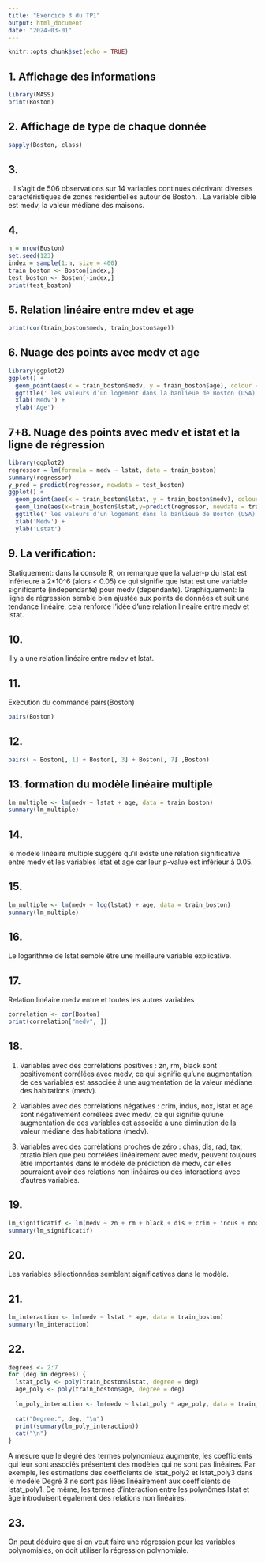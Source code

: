 ```yaml
---
title: "Exercice 3 du TP1"
output: html_document
date: "2024-03-01"
---
```


```r
knitr::opts_chunk$set(echo = TRUE)
```


## 1. Affichage des informations

```r
library(MASS)
print(Boston)
```

## 2. Affichage de type de chaque donnée
```r
sapply(Boston, class)
```

## 3.
. Il s'agit de 506 observations sur 14 variables continues décrivant diverses caractéristiques de zones résidentielles autour de Boston.
. La variable cible est medv, la valeur médiane des maisons.


## 4.
```r
n = nrow(Boston)
set.seed(123)
index = sample(1:n, size = 400)
train_boston <- Boston[index,]
test_boston <- Boston[-index,]
print(test_boston)
```

## 5. Relation linéaire entre mdev et age
```r
print(cor(train_boston$medv, train_boston$age))
```

## 6. Nuage des points avec medv et age
```r
library(ggplot2)
ggplot() + 
  geom_point(aes(x = train_boston$medv, y = train_boston$age), colour = 'red') +  
  ggtitle(' les valeurs d’un logement dans la banlieue de Boston (USA) (Training set)') + 
  xlab('Medv') + 
  ylab('Age')
```

## 7+8. Nuage des points avec medv et istat et la ligne de régression
```r
library(ggplot2)
regressor = lm(formula = medv ~ lstat, data = train_boston)
summary(regressor)
y_pred = predict(regressor, newdata = test_boston)
ggplot() + 
  geom_point(aes(x = train_boston$lstat, y = train_boston$medv), colour = 'orange') +
  geom_line(aes(x=train_boston$lstat,y=predict(regressor, newdata = train_boston)),colour='blue') +   
  ggtitle(' les valeurs d’un logement dans la banlieue de Boston (USA) (Training set)') + 
  xlab('Medv') + 
  ylab('Lstat')
```

## 9. La verification:
Statiquement: dans la console R, on remarque que la valuer-p du lstat est inférieure à 2*10^6 (alors < 0.05) ce qui signifie que lstat est une variable significante (independante) pour medv (dependante).
Graphiquement: la ligne de régression semble bien ajustée aux points de données et suit une tendance linéaire, cela renforce l'idée d'une relation linéaire entre medv et lstat.

## 10. 
Il y a une relation linéaire entre mdev et lstat.

## 11. 
Execution du commande pairs(Boston)
```r
pairs(Boston)
```

## 12. 
```r
pairs( ~ Boston[, 1] + Boston[, 3] + Boston[, 7] ,Boston)
```

## 13. formation du modèle linéaire multiple
```r
lm_multiple <- lm(medv ~ lstat + age, data = train_boston)
summary(lm_multiple)
```

## 14.  
le modèle linéaire multiple suggère qu'il existe une relation significative entre medv et les variables lstat et age car leur p-value est inférieur à 0.05.

## 15. 
```r
lm_multiple <- lm(medv ~ log(lstat) + age, data = train_boston)
summary(lm_multiple)
```
## 16. 
Le logarithme de lstat semble être une meilleure variable explicative.

## 17. 
Relation linéaire medv entre et toutes les autres variables
```r
correlation <- cor(Boston)
print(correlation["medv", ])
```

## 18.

1. Variables avec des corrélations positives : zn, rm, black sont positivement corrélées avec medv, ce qui signifie qu'une augmentation de ces variables est associée à une augmentation de la valeur médiane des habitations (medv).

2. Variables avec des corrélations négatives : crim, indus, nox, lstat et age sont négativement corrélées avec medv, ce qui signifie qu'une augmentation de ces variables est associée à une diminution de la valeur médiane des habitations (medv).

3. Variables avec des corrélations proches de zéro : chas, dis, rad, tax, ptratio bien que peu corrélées linéairement avec medv, peuvent toujours être importantes dans le modèle de prédiction de medv, car elles pourraient avoir des relations non linéaires ou des interactions avec d'autres variables.

## 19.
```r
lm_significatif <- lm(medv ~ zn + rm + black + dis + crim + indus + nox + age + lstat , data = train_boston)
summary(lm_significatif)
```

## 20. 
Les variables sélectionnées semblent significatives dans le modèle.

## 21.
```r
lm_interaction <- lm(medv ~ lstat * age, data = train_boston)
summary(lm_interaction)
```

## 22.
```r
degrees <- 2:7
for (deg in degrees) {
  lstat_poly <- poly(train_boston$lstat, degree = deg)
  age_poly <- poly(train_boston$age, degree = deg)
 
  lm_poly_interaction <- lm(medv ~ lstat_poly * age_poly, data = train_boston)
  
  cat("Degree:", deg, "\n")
  print(summary(lm_poly_interaction))
  cat("\n")
}
```
A mesure que le degré des termes polynomiaux augmente, les coefficients qui leur sont associés présentent des modèles qui ne sont pas linéaires. Par exemple, les estimations des coefficients de lstat_poly2 et lstat_poly3 dans le modèle Degré 3 ne sont pas liées linéairement aux coefficients de lstat_poly1. De même, les termes d’interaction entre les polynômes lstat et âge introduisent également des relations non linéaires.

## 23. 
On peut déduire que si on veut faire une régression pour les variables polynomiales, on doit utiliser la régression polynomiale. 
